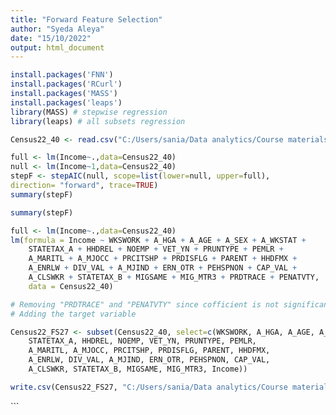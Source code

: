 ---
title: "Forward Feature Selection"
author: "Syeda Aleya"
date: "15/10/2022"
output: html_document
---

```{r}
install.packages('FNN')
install.packages('RCurl')
install.packages('MASS')
install.packages('leaps')
library(MASS) # stepwise regression
library(leaps) # all subsets regression

```



```{r}
Census22_40 <- read.csv("C:/Users/sania/Data analytics/Course materials 820/Latest census/Initial Data analysis/Preparing Target Variable/Census22_2qt.csv")
```



```{r}
full <- lm(Income~.,data=Census22_40)
null <- lm(Income~1,data=Census22_40)
stepF <- stepAIC(null, scope=list(lower=null, upper=full),
direction= "forward", trace=TRUE)
summary(stepF)

```


```{r}

summary(stepF)

```


```{r}
full <- lm(Income~.,data=Census22_40)
lm(formula = Income ~ WKSWORK + A_HGA + A_AGE + A_SEX + A_WKSTAT + 
    STATETAX_A + HHDREL + NOEMP + VET_YN + PRUNTYPE + PEMLR + 
    A_MARITL + A_MJOCC + PRCITSHP + PRDISFLG + PARENT + HHDFMX + 
    A_ENRLW + DIV_VAL + A_MJIND + ERN_OTR + PEHSPNON + CAP_VAL + 
    A_CLSWKR + STATETAX_B + MIGSAME + MIG_MTR3 + PRDTRACE + PENATVTY, 
    data = Census22_40)

```




```{r}
# Removing "PRDTRACE" and "PENATVTY" since cofficient is not significant
# Adding the target variable

Census22_FS27 <- subset(Census22_40, select=c(WKSWORK, A_HGA, A_AGE, A_SEX, A_WKSTAT, 
    STATETAX_A, HHDREL, NOEMP, VET_YN, PRUNTYPE, PEMLR,
    A_MARITL, A_MJOCC, PRCITSHP, PRDISFLG, PARENT, HHDFMX, 
    A_ENRLW, DIV_VAL, A_MJIND, ERN_OTR, PEHSPNON, CAP_VAL, 
    A_CLSWKR, STATETAX_B, MIGSAME, MIG_MTR3, Income))

```


```{r}
write.csv(Census22_FS27, "C:/Users/sania/Data analytics/Course materials 820/Latest census/Initial Data analysis/FS & BE/Census22_FS27.csv")
```




```